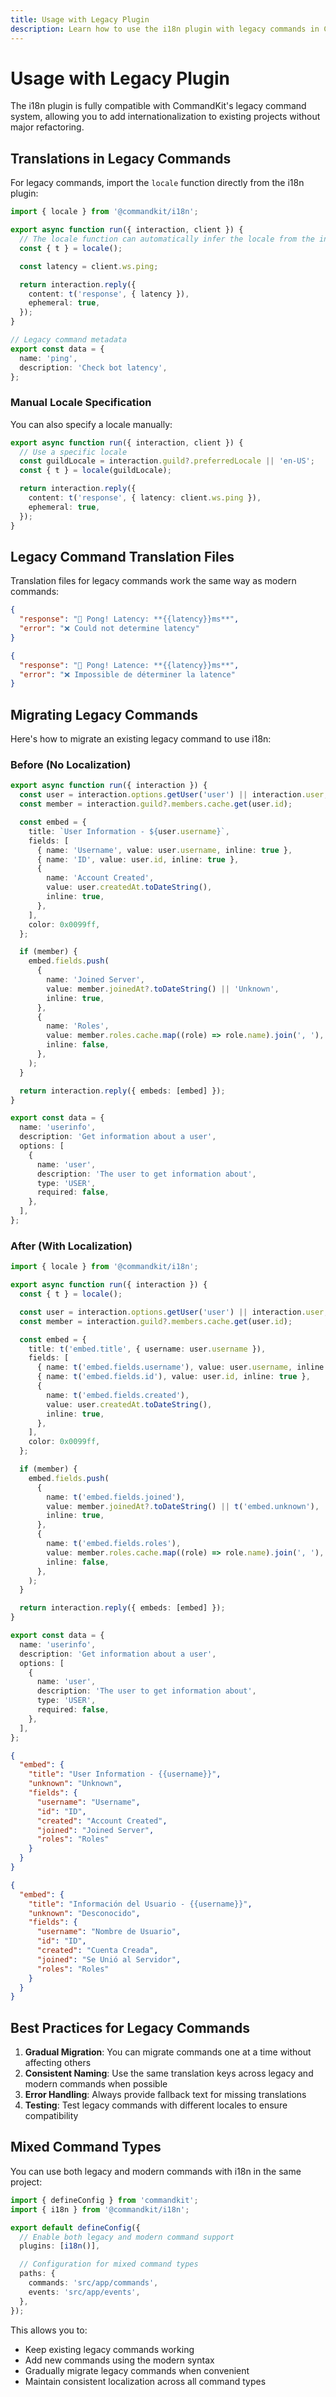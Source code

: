 ```yaml
---
title: Usage with Legacy Plugin
description: Learn how to use the i18n plugin with legacy commands in CommandKit.
---
```


# Usage with Legacy Plugin

The i18n plugin is fully compatible with CommandKit's legacy command system, allowing you to add internationalization to existing projects without major refactoring.

## Translations in Legacy Commands

For legacy commands, import the `locale` function directly from the i18n plugin:

```ts title="src/app/commands/legacy/ping.js"
import { locale } from '@commandkit/i18n';

export async function run({ interaction, client }) {
  // The locale function can automatically infer the locale from the interaction
  const { t } = locale();

  const latency = client.ws.ping;

  return interaction.reply({
    content: t('response', { latency }),
    ephemeral: true,
  });
}

// Legacy command metadata
export const data = {
  name: 'ping',
  description: 'Check bot latency',
};
```

### Manual Locale Specification

You can also specify a locale manually:

```ts
export async function run({ interaction, client }) {
  // Use a specific locale
  const guildLocale = interaction.guild?.preferredLocale || 'en-US';
  const { t } = locale(guildLocale);

  return interaction.reply({
    content: t('response', { latency: client.ws.ping }),
    ephemeral: true,
  });
}
```

## Legacy Command Translation Files

Translation files for legacy commands work the same way as modern commands:

```json title="src/app/locales/en-US/ping.json"
{
  "response": "🏓 Pong! Latency: **{{latency}}ms**",
  "error": "❌ Could not determine latency"
}
```

```json title="src/app/locales/fr/ping.json"
{
  "response": "🏓 Pong! Latence: **{{latency}}ms**",
  "error": "❌ Impossible de déterminer la latence"
}
```

## Migrating Legacy Commands

Here's how to migrate an existing legacy command to use i18n:

### Before (No Localization)

```ts title="src/app/commands/legacy/userinfo.js"
export async function run({ interaction }) {
  const user = interaction.options.getUser('user') || interaction.user;
  const member = interaction.guild?.members.cache.get(user.id);

  const embed = {
    title: `User Information - ${user.username}`,
    fields: [
      { name: 'Username', value: user.username, inline: true },
      { name: 'ID', value: user.id, inline: true },
      {
        name: 'Account Created',
        value: user.createdAt.toDateString(),
        inline: true,
      },
    ],
    color: 0x0099ff,
  };

  if (member) {
    embed.fields.push(
      {
        name: 'Joined Server',
        value: member.joinedAt?.toDateString() || 'Unknown',
        inline: true,
      },
      {
        name: 'Roles',
        value: member.roles.cache.map((role) => role.name).join(', '),
        inline: false,
      },
    );
  }

  return interaction.reply({ embeds: [embed] });
}

export const data = {
  name: 'userinfo',
  description: 'Get information about a user',
  options: [
    {
      name: 'user',
      description: 'The user to get information about',
      type: 'USER',
      required: false,
    },
  ],
};
```

### After (With Localization)

```ts title="src/app/commands/legacy/userinfo.js"
import { locale } from '@commandkit/i18n';

export async function run({ interaction }) {
  const { t } = locale();

  const user = interaction.options.getUser('user') || interaction.user;
  const member = interaction.guild?.members.cache.get(user.id);

  const embed = {
    title: t('embed.title', { username: user.username }),
    fields: [
      { name: t('embed.fields.username'), value: user.username, inline: true },
      { name: t('embed.fields.id'), value: user.id, inline: true },
      {
        name: t('embed.fields.created'),
        value: user.createdAt.toDateString(),
        inline: true,
      },
    ],
    color: 0x0099ff,
  };

  if (member) {
    embed.fields.push(
      {
        name: t('embed.fields.joined'),
        value: member.joinedAt?.toDateString() || t('embed.unknown'),
        inline: true,
      },
      {
        name: t('embed.fields.roles'),
        value: member.roles.cache.map((role) => role.name).join(', '),
        inline: false,
      },
    );
  }

  return interaction.reply({ embeds: [embed] });
}

export const data = {
  name: 'userinfo',
  description: 'Get information about a user',
  options: [
    {
      name: 'user',
      description: 'The user to get information about',
      type: 'USER',
      required: false,
    },
  ],
};
```

```json title="src/app/locales/en-US/userinfo.json"
{
  "embed": {
    "title": "User Information - {{username}}",
    "unknown": "Unknown",
    "fields": {
      "username": "Username",
      "id": "ID",
      "created": "Account Created",
      "joined": "Joined Server",
      "roles": "Roles"
    }
  }
}
```

```json title="src/app/locales/es/userinfo.json"
{
  "embed": {
    "title": "Información del Usuario - {{username}}",
    "unknown": "Desconocido",
    "fields": {
      "username": "Nombre de Usuario",
      "id": "ID",
      "created": "Cuenta Creada",
      "joined": "Se Unió al Servidor",
      "roles": "Roles"
    }
  }
}
```

## Best Practices for Legacy Commands

1. **Gradual Migration**: You can migrate commands one at a time without affecting others
2. **Consistent Naming**: Use the same translation keys across legacy and modern commands when possible
3. **Error Handling**: Always provide fallback text for missing translations
4. **Testing**: Test legacy commands with different locales to ensure compatibility

## Mixed Command Types

You can use both legacy and modern commands with i18n in the same project:

```ts title="commandkit.config.ts"
import { defineConfig } from 'commandkit';
import { i18n } from '@commandkit/i18n';

export default defineConfig({
  // Enable both legacy and modern command support
  plugins: [i18n()],

  // Configuration for mixed command types
  paths: {
    commands: 'src/app/commands',
    events: 'src/app/events',
  },
});
```

This allows you to:

- Keep existing legacy commands working
- Add new commands using the modern syntax
- Gradually migrate legacy commands when convenient
- Maintain consistent localization across all command types
